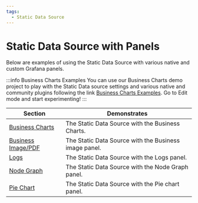 ```yaml
---
tags:
  - Static Data Source
---
```



# Static Data Source with Panels

Below are examples of using the Static Data Source with various native and custom Grafana panels.

:::info Business Charts Examples
You can use our Business Charts demo project to play with the Static Data source settings and various native and community plugins following the link [Business Charts Examples](https://echarts.volkovlabs.io). Go to Edit mode and start experimenting!
:::

| Section                            | Demonstrates                                          |
| ---------------------------------- | ----------------------------------------------------- |
| [Business Charts](business-charts) | The Static Data Source with the Business Charts.      |
| [Business Image/PDF](image)        | The Static Data Source with the Business image panel. |
| [Logs](logs)                       | The Static Data Source with the Logs panel.           |
| [Node Graph](graph)                | The Static Data Source with the Node Graph panel.     |
| [Pie Chart](pie)                   | The Static Data Source with the Pie chart panel.      |
